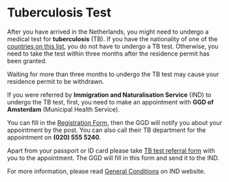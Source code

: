 # Tuberculosis Test
After you have arrived in the Netherlands, you might need to undergo a medical test for **tuberculosis** (TB). If you have the nationality of one of the [countries on this list](https://ind.nl/en/Forms/7644.pdf), you do not have to undergo a TB test. Otherwise, you need to take the test within three months after the residence permit has been granted.

<callout type="warning">
  Waiting for more than three months to undergo the TB test may cause your residence permit to be withdrawn.
</callout>

If you were referred by **Immigration and Naturalisation Service** (IND) to undergo the TB test, first, you need to make an appointment with **GGD of Amsterdam** (Municipal Health Service). 

You can fill in the [Registration Form](https://formulier.amsterdam.nl/thema/ggd/tb-test/Registration-form/), then the GGD will notify you about your appointment by the post. You can also call their TB department for the appointment on **(020) 555 5240**.

Apart from your passport or ID card please take [TB test referral form](https://ind.nl/en/Forms/7604.pdf) with you to the appointment. The GGD will fill in this form and send it to the IND.

For more information, please read [General Conditions](https://ind.nl/en/Pages/General_conditions.aspx) on IND website.
